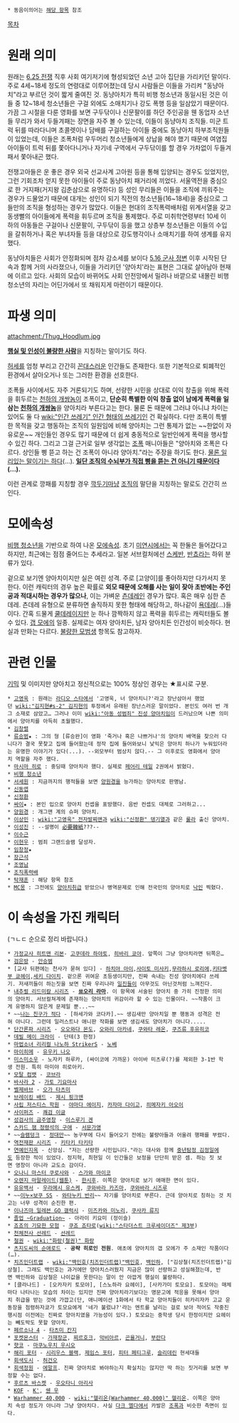  * 동음이의어는 [[양아치(동음이의어)|해당 항목]] 참조

[[목차]]

= 원래 의미 =
원래는 [[6.25 전쟁]] 직후 사회 여기저기에 형성되었던 소년 고아 집단을 가리키던 말이다. 주로 4세~18세 정도의 연령대로 이루어졌는데 당시 사람들은 이들을 가리켜 "동냥아치"라고 부르던 것이 짧게 줄여진 것. 동냥아치가 특히 비행 청소년과 동일시된 것은 이들 중 12~18세 청소년들은 구걸 외에도 소매치기나 강도 폭행 등을 일삼았기 때문이다. 가끔 그 시절을 다룬 영화를 보면 구두닦이나 신문팔이를 하던 주인공을 웬 동업자 소년들 무리가 와서 두들겨패는 장면을 자주 볼 수 있는데, 이들이 동냥아치 조직들. 미군 트럭 뒤를 따라다니며 초콜렛이나 담배를 구걸하는 아이들 중에도 동냥아치 하부조직원들이 있었는데, 이들은 조폭처럼 우두머리 청소년들에게 상납을 해야 했기 때문에 여염집 아이들이 트럭 뒤를 쫓아다니거나 자기네 구역에서 구두닦이를 할 경우 가차없이 두들겨패서 쫓아내곤 했다.

전쟁고아들은 운 좋은 경우 외국 선교사계 고아원 등을 통해 입양되는 경우도 있었지만, 그런 기회조차 얻지 못한 아이들이 주로 동냥아치 패거리에 끼었다. 서울역전을 중심으로 한 거지패(거지왕 김춘삼으로 유명하다) 등 성인 무리들은 이들을 조직에 끼워주는 경우가 드물었기 때문에 대개는 성인이 되기 직전의 청소년들(16~18세)을 중심으로 그들만의 조직을 형성하는 경우가 많았다. 이들은 현대의 조직폭력배처럼 위계서열을 갖고 동생뻘의 아이들에게 폭력을 휘두르며 조직을 통제했다. 주로 미취학연령부터 10세 이하의 아동들은 구걸이나 신문팔이, 구두닦이 등을 했고 상층부 청소년들은 이들의 수입을 갈취하거나 혹은 부녀자들 등을 대상으로 강도행각이나 소매치기를 하여 생계를 유지했다.

동냥아치들은 사회가 안정화되며 점차 감소세를 보이다 [[5.16 군사 정변]] 이후 시작된 단속과 함께 거의 사라졌으나, 이들을 가리키던 '양아치'라는 표현은 그대로 살아남아 현재에 이르고 있다. 사회의 모습이 바뀌어도 사회 안전망에서 밀려나 바깥으로 내몰린 비행 청소년의 자리는 어딘가에서 또 채워지게 마련이기 때문이다.

= 파생 의미 =
attachment:/Thug_Hoodlum.jpg

'''[[인간말종|행실 및 인성이 불량한 사람]]'''을 지칭하는 말이기도 하다. 

[[허세]]를 엄청 부리고 간간히 [[꼰대]]스러운 인간들도 존재한다. 또한 기본적으로 퇴폐적인 환경에서 살아오거나 또는 그러한 환경을 선호한다.

조폭들 사이에서도 자주 거론되기도 하며, 선량한 시민을 상대로 이익 창출을 위해 폭력을 휘두르는 [[천하의 개쌍놈]]이 조폭이고, '''단순히 특별한 이익 창출 없이 남에게 폭력을 일삼는 [[천하의 개쌍놈]]'''을 양아치라 부른다고는 한다. 물론 돈 때문에 그러냐 아니냐 차이는 있어도 둘 다 [[wiki:"인간 쓰레기" 인간 형태의 쓰레기]]인 건 확실하다. 다만 조폭이 특별한 목적을 갖고 행동하는 조직의 일원임에 비해 양아치는 그런 통제가 없는 ~~한없이 자유로운~~ 개인들인 경우도 많기 때문에 더 쉽게 충동적으로 일반인에게 폭력을 행사할수 있긴 하다. 그리고 그걸 근거로 일부 생각없는 [[조폭]] 매니아들은 "양아치와 조폭은 다르다. 상인들 삥 뜯고 하는 건 조폭이 아니라 양아치."라는 주장을 하기도 한다. [[거짓말은 하지 않는다|물론 일리있는 말이기는 하다]](...). '''[[교사범|일단 조직의 수뇌부가 직접 삥을 뜯는 건 아니기 때문이다]](...).'''

이런 관계로 깡패를 지칭할 경우 [[깍두기]]마냥 [[조직폭력배|조직]]의 말단을 지칭하는 말로도 간간히 쓰인다.
= 모에속성 =
[[비행 청소년]]을 기반으로 하여 나온 [[모에]]속성. 초기 [[미연시]]에서는 꼭 한둘은 들어갔다고 하지만, 최근에는 점점 줄어드는 추세라고. 일본 서브컬처에선 [[스케반]], [[반쵸]]라는 하위 분류가 있다.

겉으로 보기엔 양아치이지만 실은 여린 성격. 주로 [고양이]를 좋아하지만 다가서지 못한다. 이런 캐릭터의 경우 높은 확률로 '''외모 때문에 오해를 사는 일이 잦아 초반에는 주인공과 적대시하는 경우가 많으나''', 이는 가벼운 [[츤데레]]인 경우가 많다. 혹은 매우 심한 츤데레. 츤데레 유형으로 분류하면 솔직하지 못한 형태에 해당하고, 하나같이 [[욕데레]](…)들이다. 간혹 드물게 [[쿨데레]]이지만 눈 하나 깜짝하지 않고 폭력을 휘두르는 캐릭터들도 볼 수 있다. [[갭 모에]]의 일종. 실제로는 여자 양아치든, 남자 양아치든 인간성이 비슷하다. 현실과 만화는 다르다. [[불량한 모범생]] 항목도 참고하자.
= 관련 인물 =
[[기믹]] 및 이미지만 양아치고 정신적으로는 100% 정상인 경우는 ★표시로 구분.

 * [[고영욱]] : 원래는 [[라디오 스타(황금어장)|라디오 스타]]에서 '고영욱, 너 양아치니?'라고 장난삼아서 했었던 [[wiki:"김지현#s-2" 김지현]]의 투정에서 유래된 장난스러운 말이었다. 본인도 여러 번 개그 소재로 삼았고… 그러나 이미 [[wiki:"아동 성범죄" 진성 양아치]]임이 드러났으며 나쁜 의미에서 양아치를 아득히 초월했다.
 * [[김창렬]]
 * [[류승범]]★ : 그의 형 [류승완]이 영화 '죽거나 혹은 나쁘거나'의 양아치 배역을 찾으러 다니다가 결국 못찾고 집에 들어왔는데 정작 집에 들어와보니 낯익은 양아치 하나가 누워있더라는 유명한 이야기가 있다(...). --외모부터 범상치 않다.-- 그 이후로도 영화에서 양아치 역할을 자주 했다.
 * [[마시마 히로]] : 중딩때 양아치라 했다. 실제로 [[페어리 테일]] 2권에서 밝혔다.
 * [[비행 청소년]]
 * [[서세원]] : 지금까지의 행적들을 보면 [[양원경]]을 능가하는 양아치로 판명남. 
 * [[신동엽]]
 * [[신정환]]
 * [[싸이]]★ : 본인 입으로 양아치 컨셉을 표방했다. 음반 컨셉도 대체로 그러하고...
 * [[양원경]] : 개그맨 계의 슈퍼 양아치.
 * [[이상민(룰라)|이상민]] : [[wiki:"고영욱" 전자발찌맨]]과 [[wiki:"신정환" 뎅기열]]과 같은 [[룰라]] 출신 양아치.
 * [[이성진]] : --설명이 [[必要韓紙]]???--
 * [[이수근]]
 * [[이현우]] : 범죄 그랜드슬램 달성자.
 * [[임창정]]★
 * [[장근석]]
 * [[조영남]]
 * [[조직폭력배]]
 * [[탁재훈]] : 해당 항목 참조
 * [[MC몽]] : 그전에도 [[양아치]]취급 받았으나 병역문제로 인해 전국민의 양아치로 [[낙인#s-1.1|낙인]] 찍혔다.  
= 이 속성을 가진 캐릭터 =
(ㄱㄴㄷ 순으로 정리 바랍니다.)

 * [[가정교사 히트맨 리본]]- [[고쿠데라 하야토]], [[히바리 쿄야]]. 앞쪽이 그냥 양아치라면 뒤쪽은…
 * [[검은방]] - [[안승범]]
 * [교사 뒤편에는 천사가 묻혀 있다] - [[하치야 아이]],[[사이토 미사키]],[[무라하시 로리에]],[[키타벳부 쿄헤이]],[[세키 다이치]]. 겉으론 귀여운 초등생이지만, 진짜 속내는 진성 양아치에다 쓰레기. 저새끼들이 하는짓을 보면 진짜 우리나라 [[일진]]들이 아무것도 아닌것처럼 느껴진다.
 * [[내추럴 리드미칼 시리즈]] - '''[[쑈오리 라마]]'''. 이 항목에 서술된 양아치 중 가히 진정한 의미의 양아치. 서브컬쳐계에 존재하는 양아치의 귀감이라 할 수 있는 인물이다. ~~작품이 크게 유명하지 않은게 문제일 뿐...~~
 * ~~[[나는 친구가 적다]] - [하세가와 코다카].~~ 생김새만 양아치일 뿐 행동과 성격은 전혀 아니다. 그런데 일러스트나 애니판 작화를 보면 생김새도 양아치가 아니다.....
 * [[단간론파 시리즈]] - [[오오와다 몬도]], [[오와리 아카네]], [[쿠와타 레온]], [[쿠즈류 후유히코]]
 * [[데빌 메이 크라이]] - 단테(3 한정)
 * [[마법소녀 리리컬 나노하 StrikerS]] - [[노베]]
 * [[마이히메]] - [[유우키 나오]]
 * [[미스미소우]] - 노자키 하루카, (싸이코에 가까운) 아이바 미츠루(?)를 제외한 3-1반 학생 전원. 특히 마미야 히로아키.
 * [[모탈 컴뱃]] - [[코브라]]
 * [[바사라 2]] - [[가토 기요마사]]
 * [[벨제바브]] - [[오가 타츠미]]
 * [[브레이킹 배드]] - [[제시 핑크맨]]
 * [[사립 저스티스 학원]] - [[야마다 에이지]], [[카자마 다이고]], [[히메자키 아오이]]
 * [[사이퍼즈]] - [[쾌검 이글]]
 * [[성검사의 금주영창]] - [[이스루기 겐]]
 * [[스카드 잼 정령석의 구애]] - [[서문가영]]
 * ~~[[슬램덩크]] - [[정대만]]~~ 농구부에 다시 들어오기 전에는 불량아들과 어울려 행패를 부렸다.
 * [[역전재판 시리즈]] - [[키타키 타키타]]
 * [[연예인지옥]] - 신앙심. "저는 선량한 시민입니다."라는 대사와 함께 [[중년탐정 김정일]]에도 등장한 적이 있었다. 정지혁, 최현일 이 인간들은 보정을 단단히 받은 셈. 하는 짓 보면 영창이 아니라 교도소 감이다.
 * [[오나니 마스터 쿠로사와]] - [[스가와 마이코]]
 * [[오렌지 마말레이드(웹툰)]] - [[한시후]]. 이쪽은 양아치로 보기 애매한 면이 있다. 
 * [[유유백서]] - [[우라메시 유스케]], [[쿠와바라 카즈마]], [[쿠와바라 시즈루]]
 * ~~[[이누×보쿠 SS]] - [[와타누키 반리]]~~ 자기를 양아치로 부른다. 근데 양아치로 칭하는 것 치고는 너무 성격이 순진한 편. 
 * [[이나즈마 일레븐 GO 갤럭시]] - [[미즈카와 미노리]], [[쿠사카 류지]]
 * [[졸업 ~Graduation~]] - 아라이 키요미 (정이슬)
 * [[죠죠의 기묘한 모험]] - [[쿠죠 죠타로]]([[wiki:"스타더스트 크루세이더즈" 제3부]])
 * [[천체전사 선레드]] - [[선레드]]
 * [[철권]] - [[wiki:"화랑(철권)" 화랑]]
 * [[츠지도씨의 순애로드]] - '''공략 히로인 전원'''. 애초에 양아치의 갭 모에가 주 소재인 작품이다(…).
 * [[치즈인더트랩]] - [[wiki:"백인호(치즈인더트랩)"백인호]], [[백인하]], ["김상철(치즈인더트랩)"김상철]. 그래도 백인호는 과거에만 양아치스러웠지 지금은 많이 선량하고 성실해졌는데, 반면 백인하와 김상철은 나이값을 못한다는 말이 안 아깝게 행실이 불량하다.
 * [클라나드] - [오카자키 토모야], [스노하라 요헤이], [사카가미 토모요]. 토모야는 매체마다 나타나는 모습의 차이는 있지만 진짜 양아치라기보다는 명문고에 적응을 못해서 양아치 취급을 받는 것에 가깝고(단, 애니메이션 1화에서 타 학교 양아치들이 히카리자카 고교 운동장을 점령하자쿄가 토모요에게 '네가 불렀냐?'라는 멘트를 날리는 걸로 보아 적어도 작중진행시점 이전에는 진짜로 양아치였을 가능성이 있다.) 토모요는 중학생 당시 한정이지만 요헤이는 빼도박도 못할 양아치.
 * [[페르소나 4]] - [[타츠미 칸지]]
 * [[포켓몬스터]] - [[가재장군]], [[찌르호크]], [[악비아르]], [[곤율거니]], [[부란다]]
 * [[햣코]] - [[마쿠노우치 우시오]]
 * [[해리 포터]] - [[시리우스 블랙]], [[제임스 포터]], [[피터 페티그루]], [[슬리데린]] 현세대들
 * [[회색도시]] - [[허건오]]
 * [[회색정원]] - [[에말프]]. 진짜 양아치로 봐야하는지 확실치는 않지만 딱 하는 짓거리를 보면 부정할 수는 없다.
 * [[후르츠 바스켓]] - [[우오타니 아리사]]
 * [[KOF]] - [[K']], [[쉔 우]]
 * [[Warhammer 40,000]] - [[wiki:"헬리온(Warhammer 40,000)" 헬리온]]. 이쪽은 양아치 속성 정도가 아니라 그냥 양아치다. 사실 [[다크 엘다]]에서 카발은 [[조폭]]과 비슷한 측면이 있다.
